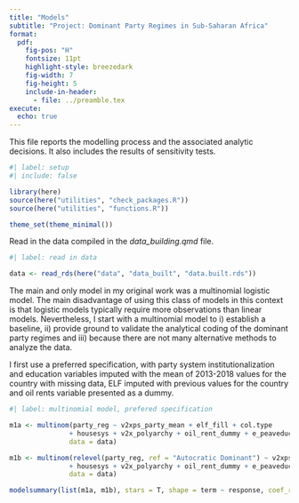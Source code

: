 ```yaml
---
title: "Models"
subtitle: "Project: Dominant Party Regimes in Sub-Saharan Africa"
format: 
  pdf:
    fig-pos: "H"
    fontsize: 11pt
    highlight-style: breezedark
    fig-width: 7
    fig-height: 5
    include-in-header: 
      - file: ../preamble.tex
execute: 
  echo: true
---
```


This file reports the modelling process and the associated analytic decisions. It also includes the results of sensitivity tests.

```r
#| label: setup
#| include: false

library(here)
source(here("utilities", "check_packages.R"))
source(here("utilities", "functions.R"))

theme_set(theme_minimal())
```

Read in the data compiled in the *data_building.qmd* file.

```r
#| label: read in data

data <- read_rds(here("data", "data_built", "data.built.rds"))
```

The main and only model in my original work was a multinomial logistic model. The main disadvantage of using this class of models in this context is that logistic models typically require more observations than linear models. Nevertheless, I start with a multinomial model to i) establish a baseline, ii) provide ground to validate the analytical coding of the dominant party regimes and iii) because there are not many alternative methods to analyze the data.

I first use a preferred specification, with party system institutionalization and education variables imputed with the mean of 2013-2018 values for the country with missing data, ELF imputed with previous values for the country and oil rents variable presented as a dummy.

```r
#| label: multinomial model, prefered specification

m1a <- multinom(party_reg ~ v2xps_party_mean + elf_fill + col.type
               + housesys + v2x_polyarchy + oil_rent_dummy + e_peaveduc_mean,
               data = data)

m1b <- multinom(relevel(party_reg, ref = "Autocratic Dominant") ~ v2xps_party_mean + elf_fill + col.type
               + housesys + v2x_polyarchy + oil_rent_dummy + e_peaveduc_mean,
               data = data)

modelsummary(list(m1a, m1b), stars = T, shape = term ~ response, coef_rename = T)
```

